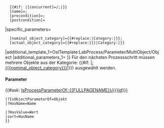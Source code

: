 <includeonly>{{OslTemplate:LabProcess/Step
|id={{{id|}}}
|name={{{name|}}}
|required={{{required|}}}
|predecessor={{{predecessor|}}}
|concurrent={{{concurrent|}}}
|input_objects={{{input_objects|}}}
|output_objects={{{output_objects|}}}
|link_type={{{link_type|}}}
|popup={{{popup|}}}
|form=LabProcess/Steps/MultiObjectSelection
|specific_template=OslTemplate:LabProcess/Steps/MultiObjectSelection/Subpage
|parameters=
   {{#if: {{{predecessor|}}}|[predecessor]={{FULLPAGENAME}}/{{{predecessor}}};|}}
   {{#if: {{{concurrent|}}}|[concurrent]={{FULLPAGENAME}}/{{{concurrent}}};|}}
   [name]={{{name|}}};
   [precondition]={{{precondition|}}};
   [postcondition]={{{postcondition|}}}
|specific_parameters=
   [nominal_object_category]={{#replace:{{{nominal_object_category|Category:Object}}}|Category:|}}; <!-- Tree input expects no namespace -->
   [actual_object_category]={{#replace:{{{actual_object_category|{{{nominal_object_category|Category:Object}}}}}}|Category:|}} <!-- Tree input expects no namespace -->
|additional_template_1=OslTemplate:LabProcess/Parameter/MultiObject/Object
|additional_parameters_1={{{objects|}}}
}}<!-- BESCHREIBUNG (Dubliziert in Seitenvorlage) -->
Für den nächsten Prozessschritt müssen mehrere Objekte aus der Kategorie: {{#if: {{{nominal_object_category|}}}|[[:{{{nominal_object_category}}}]]|{{OslTemplate:Message/NotDefined}}}}) ausgewählt werden.
{{{description|}}}

====Parameter====
{{#ask: [[IsProcessParameterOf::{{FULLPAGENAME}}/{{{id}}}]]
<!--  |?IsProcessParameterOf=Prozess -->
 |?IsObjectParameterOf=Objekt
 |?HasName=Name
<!--  |?IsInstanceOf=Typ
 |?HasProperty=Attribut -->
 |?HasValue=Wert
 |sort=HasName
 }}
</includeonly>
<noinclude>
</noinclude>